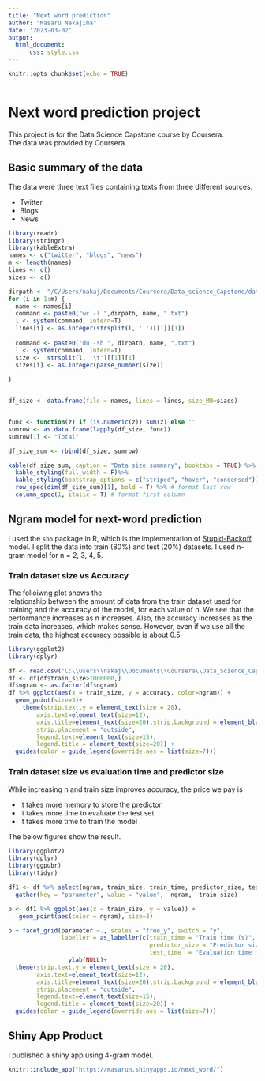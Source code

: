```yaml
---
title: "Next word prediction"
author: "Masaru Nakajima"
date: '2023-03-02'
output: 
  html_document:
      css: style.css
---
```




```r
knitr::opts_chunk$set(echo = TRUE)



```



# Next word prediction project
This project is for the Data Science Capstone course by Coursera.  
The data was provided by Coursera.

## Basic summary of the data

The data were three text files containing texts from three different sources.  

- Twitter
- Blogs
- News


```r
library(readr)
library(stringr)
library(kableExtra)
names <- c("twitter", "blogs", "news")
m <- length(names)
lines <- c()
sizes <- c()

dirpath <- "/C/Users/nakaj/Documents/Coursera/Data_science_Capstone/data/final/en_US/en_US."
for (i in 1:m) {
  name <- names[i]
  command <- paste0("wc -l ",dirpath, name, ".txt")
  l <- system(command, intern=T)
  lines[i] <- as.integer(strsplit(l, ' ')[[1]][1])
  
  command <- paste0("du -sh ", dirpath, name, ".txt")
  l <- system(command, intern=T)
  size <-  strsplit(l, '\t')[[1]][1]
  sizes[i] <- as.integer(parse_number(size))
  
}


df_size <- data.frame(file = names, lines = lines, size_MB=sizes)


func <- function(z) if (is.numeric(z)) sum(z) else '' 
sumrow <- as.data.frame(lapply(df_size, func))
sumrow[1] <- "Total"

df_size_sum <- rbind(df_size, sumrow)

kable(df_size_sum, caption = "Data size summary", booktabs = TRUE) %>%
  kable_styling(full_width = F)%>%
  kable_styling(bootstrap_options = c("striped", "hover", "condensed")) %>%
  row_spec(dim(df_size_sum)[1], bold = T) %>% # format last row
  column_spec(1, italic = T) # format first column

```

## Ngram model for next-word prediction

I used the `sbo` package in R, which is the implementation of [Stupid-Backoff](https://aclanthology.org/D07-1090/) 
model. I split the data into train (80%) and test (20%) datasets. I used n-gram model for n = 2, 3, 4, 5. 

### Train dataset size vs Accuracy

The folloiwng plot shows the  
relationship between the amount of data from the train dataset used for  
training and the accuracy of the model, for each value of n. We see that the  
performance increases as n increases. Also, the accuracy increases as the  
train data increases, which makes sense. However, even if we use all the  
train data, the highest accuracy possible is about 0.5.

```r
library(ggplot2)
library(dplyr)

df <- read.csv("C:\\Users\\nakaj\\Documents\\Coursera\\Data_Science_Capstone\\next_word\\sbo_eval_result.csv")
df <- df[df$train_size>1000000,]
df$ngram <- as.factor(df$ngram)
df %>% ggplot(aes(x = train_size, y = accuracy, color=ngram)) + 
  geom_point(size=3)+
    theme(strip.text.y = element_text(size = 20),
        axis.text=element_text(size=12), 
        axis.title=element_text(size=20),strip.background = element_blank(), # remove the background
        strip.placement = "outside", 
        legend.text=element_text(size=15),
        legend.title = element_text(size=20)) +
  guides(color = guide_legend(override.aes = list(size=7)))
```

### Train dataset size vs evaluation time and predictor size

While increasing n and train size improves accuracy, the price we pay is

- It takes more memory to store the predictor
- It takes more time to evaluate the test set
- It takes more time to train the model

The below figures show the result.

```r
library(ggplot2)
library(dplyr)
library(ggpubr)
library(tidyr)

df1 <- df %>% select(ngram, train_size, train_time, predictor_size, test_time) %>%
  gather(key = "parameter", value = "value", -ngram, -train_size)

p <- df1 %>% ggplot(aes(x = train_size, y = value)) + 
   geom_point(aes(color = ngram), size=3) 

p + facet_grid(parameter ~., scales = "free_y", switch = "y",
               labeller = as_labeller(c(train_time = "Train time (s)", 
                                        predictor_size = "Predictor size (MB)",
                                        test_time  = "Evaluation time (s)"))) +
                 ylab(NULL)+
  theme(strip.text.y = element_text(size = 20),
        axis.text=element_text(size=12), 
        axis.title=element_text(size=20),strip.background = element_blank(), # remove the background
        strip.placement = "outside", 
        legend.text=element_text(size=15),
        legend.title = element_text(size=20)) +
  guides(color = guide_legend(override.aes = list(size=7)))


```

## Shiny App Product
I published a shiny app using 4-gram model. 
```r
knitr::include_app("https://masarun.shinyapps.io/next_word/")
```

<!-- ## R Markdown -->

<!-- This is an R Markdown document. Markdown is a simple formatting syntax for authoring HTML, PDF, and MS Word documents. For more details on using R Markdown see <http://rmarkdown.rstudio.com>. -->

<!-- When you click the **Knit** button a document will be generated that includes both content as well as the output of any embedded R code chunks within the document. You can embed an R code chunk like this: -->

<!-- ```{r cars} -->
<!-- summary(cars) -->
<!-- ``` -->

<!-- ## Including Plots -->

<!-- You can also embed plots, for example: -->

<!-- ```{r pressure, echo=FALSE} -->
<!-- plot(pressure) -->
<!-- ``` -->

<!-- Note that the `echo = FALSE` parameter was added to the code chunk to prevent printing of the R code that generated the plot. -->
